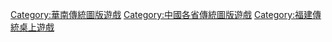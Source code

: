 [[Category:華南傳統圖版遊戲|Category:華南傳統圖版遊戲]]
[[Category:中國各省傳統圖版遊戲|Category:中國各省傳統圖版遊戲]]
[[Category:福建傳統桌上遊戲|Category:福建傳統桌上遊戲]]